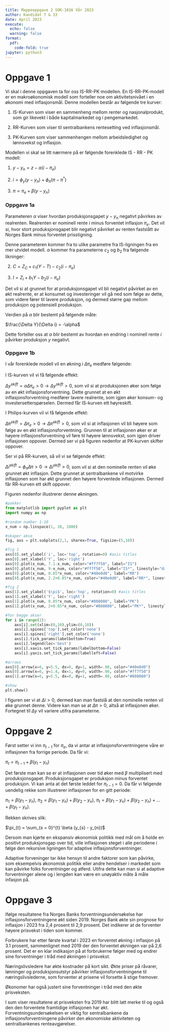 ```yaml
---
title: Mappeoppgave 2 SOK-1016 Vår 2023
author: Kandidat 7 & 33
date: April 2023
execute:
  echo: false
  warning: false
format:
  pdf:
    code-fold: true
jupyter: python3
---
```


# Oppgave 1
Vi skal i denne oppgaven ta for oss IS-RR-PK modellen. En IS-RR-PK-modell er en makroøkonomisk modell som forteller noe om aktivitetsnivået i en økonomi med inflasjonsmål. Denne modellen består av følgende tre kurver:

1.	IS-Kurven som viser en sammenheng mellom renter og nasjonalprodukt, som gir likevekt i både kapitalmarkedet og i pengemarkedet. 

2.	RR-Kurven som viser til sentralbankens rentesetting ved inflasjonsmål.

3.	PK-Kurven som viser sammenhengen mellom arbeidsledighet og lønnsvekst og inflasjon.


Modellen vi skal se litt nærmere på er følgende forenklede IS - RR - PK modell:

(1) $y - y_{n} = z - \alpha(i - \pi_{e})$

(2) $i = \phi_{y}(y - y_{n}) + \phi_{\pi}(\pi - \pi^*)$

(3) $\pi = \pi_{e} + \beta(y - y_{n})$

### Oppgave 1a

Parameteren $\alpha$ viser hvordan produksjonsgapet $y - y_{n}$ negativt påvirkes av realrenten. Realrenten er nominell rente $i$ minus forventet inflasjon $\pi_{e}$. Det vil si, hvor stort produksjonsgapet blir negativt påvirket av renten fastslått av Norges Bank minus forventet prisstigning.

Denne parameteren kommer fra to ulike parametre fra IS-ligningen fra en mer utvidet modell. $\alpha$ kommer fra parameterne $c_{2}$ og $b_{2}$ fra følgende likninger:

(2) $C = Z_{C} + c_{1}(Y-T) - c_{2}(i-\pi_{e})$

(3) $I = Z_{I} + b_{1}Y - b_{2}(i-\pi_{e})$

Det vil si at grunnet for at produksjonsgapet vil bli negativt påvirket av en økt realrente, er at konsumet og investeringer vil gå ned som følge av dette, som videre fører til lavere produksjon, og dermed større gap mellom produksjon og potensiell produksjon.

Verdien på $\alpha$ blir bestemt på følgende måte:

$\frac{\Delta Y}{\Delta i} = -\alpha$

Dette forteller oss at $\alpha$ blir bestemt av hvordan en endring i nominell rente $i$ påvirker produksjon $y$ negativt.

### Oppgave 1b

I vår forenklede modell vil en økning i $\Delta \pi_{e}$ medføre følgende:

I IS-kurven vil vi få følgende effekt:

$\Delta y^{skift} = \alpha \Delta \pi_{e} > 0 \rightarrow \Delta y^{skift} > 0$, som vil si at produksjonen øker som følge av en økt inflasjonsforventning. Dette grunnet at en økt inflasjonsforventning medfører lavere realrente, som igjen øker konsum- og investersetterspørselen. Dermed får IS-kurven ett høyreskift.

I Philips-kurven vil vi få følgende effekt: 

$\Delta \pi^{skift} = \Delta \pi_{e} > 0 \rightarrow \Delta \pi^{skift} > 0$, som vil si at inflasjonen vil bli høyere som følge av en økt inflasjonsforventning. Grunnen til at inflasjonen øker er at høyere inflasjonsforventning vil føre til høyere lønnsvekst, som igjen driver inflasjonen oppover. Dermed ser vi på figuren nedenfor at PK-kurven skifter oppover.

Ser vi på RR-kurven, så vil vi se følgende effekt:

$\Delta i^{skift} = \phi_{\pi} \Delta \pi > 0 \rightarrow \Delta i^{skift} > 0$, som vil si at den nominelle renten vil øke grunnet økt inflasjon. Dette grunnet at sentralbankene vil motvirke inflasjonen som har økt grunnet den høyere forventede inflasjonen. Dermed får RR-kurven ett skift oppover.


Figuren nedenfor illustrerer denne økningen. 

```python
#pakker
from matplotlib import pyplot as plt
import numpy as np

#random number 1-10
x_num = np.linspace(1, 10, 1000)

#skaper akse
fig, axs = plt.subplots(2,1, sharex=True, figsize=(5,10))

#fig 1
axs[0].set_ylabel('i', loc='top', rotation=0) #axis titles
axs[0].set_xlabel('Y', loc='right')
axs[0].plot(x_num, 7.1-x_num, color="#ff7f50", label="IS")
axs[0].plot(x_num, 9-x_num, color="#ff7f50", label="IS*", linestyle="dashed")
axs[0].plot(x_num, 0.85*x_num, color="#40e0d0", label="RR")
axs[0].plot(x_num, 2.2+0.85*x_num, color="#40e0d0", label="RR*", linestyle="dashed")

#fig 2
axs[1].set_ylabel('$\pi$', loc='top', rotation=0) #axis titles
axs[1].set_xlabel('Y', loc='right')
axs[1].plot(x_num, 0.85*x_num, color="#808080", label="PK")
axs[1].plot(x_num, 2+0.85*x_num, color="#808080", label="PK*", linestyle="dashed")

#for begge akser
for i in range(2):
    axs[i].set(xlim=(0,10),ylim=(0,10))
    axs[i].spines['top'].set_color('none')
    axs[i].spines['right'].set_color('none')
    axs[i].tick_params(labelbottom=True)
    axs[i].legend(loc='best')
    axs[i].xaxis.set_tick_params(labelbottom=False)
    axs[i].yaxis.set_tick_params(labelleft=False)

#arrows
axs[0].arrow(x=6, y=5.5, dx=0, dy=1, width=.08, color="#40e0d0")
axs[0].arrow(x=6, y=1.4, dx=1, dy=0, width=.08, color="#ff7f50")
axs[1].arrow(x=6, y=5.5, dx=0, dy=1, width=.08, color="#808080")

#show
plt.show()
```

I figuren ser vi at $\Delta i > 0$, dermed kan man fastslå at den nominelle renten vil øke grunnet denne. Videre kan man se at $\Delta \pi > 0$, altså at inflasjonen øker. Fortegnet til $\Delta y$ vil variere utifra parameterne. 

# Oppgave 2

Først setter vi inn $\pi_{t-1}$ for $\pi_{e}$, da vi antar at inflasjonsforventningene våre er inflasjonen fra forrige periode. Da får vi:

$\pi_{t} = \pi_{t-1} + \beta (y_{t} - y_{n})$


Det første man kan se er at inflasjonen over tid øker med $\beta$ multiplisert med produksjonsgapet. Produksjonsgapet er produksjon minus forventet produksjon. Vi kan anta at det første leddet for $\pi_{t-1} = 0$. Da får vi følgende uendelig rekke som illustrerer inflasjonen for en gitt periode:

$\pi_{1} = \beta (y_{1} - y_{n})$, $\pi_{2} = \beta (y_{1} - y_{n}) + \beta (y_{2} - y_{n})$, $\pi_{t} = \beta (y_{1} - y_{n}) + \beta (y_{2} - y_{n}) + ... + \beta (y_{t} - y_{n})$. 

Rekken skrives slik:

$\pi_{t} = \sum_{s = 0}^{t} \beta (y_{s} - y_{n})$

Dersom man kjørte en ekspansiv økonomisk politikk med mål om å holde en positivt produksjonsgap over tid, ville inflasjonen steget i alle periodene i følge den rekursive ligningen for adaptive inflasjonsforventninger. 

Adaptive forveninger tar ikke hensyn til andre faktorer som kan påvirke, som eksempelvis økonomisk politikk eller andre hendelser i markedet som kan påvirke folks forventninger og atferd. Utifra dette kan man si at adaptive forventninger alene og i lengden kan være en unøyaktiv måte å måle infasjon på. 

# Oppgave 3

Ifølge resultatene fra Norges Banks forventningsundersøkelse har inflasjonsforventningene økt siden 2019. Norges Bank økte sin prognose for inflasjon i 2023 fra 2,4 prosent til 2,9 prosent. Det indikerer at de forventer høyere prisvekst i tiden som kommer. 

Forbrukere har etter første kvartal i 2023 en forventet økning i inflasjon på 3.1 prosent, sammenlignet med 2019 der den forventet økningen var på 2,6 prosent. Det er en klar indikasjon på at forbrukerne følger med og endrer sine forventninger i tråd med økningen i prisvekst. 

Næringslivsledere har økte kostnader på kort sikt. Økte priser på råvarer, lønninger og produksjonsutstyr påvirker inflasjonsforventningene til næringslivslederne, som forventer at prisene vil forsette å stige fremover.

Økonomer har også justert sine forventninger i tråd med den økte prisveksten. 

I sum viser resultatene at prisveksten fra 2019 har blitt latt merke til og også den den forventete framtidige inflasjonen har økt. Forventningsundersøkelsen er viktig for sentralbankene da inflasjonsforventningene påvirker den økonomiske aktiviteten og sentralbankenes renteavgjørelser. 

